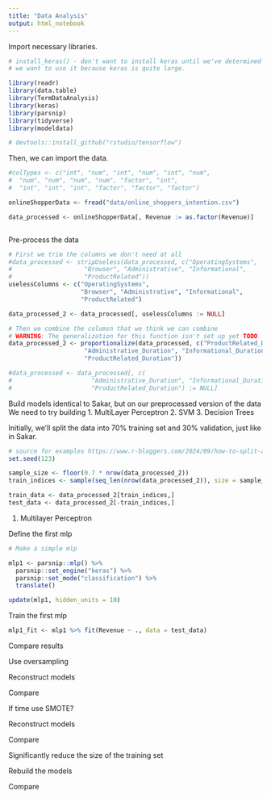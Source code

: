 ```yaml
---
title: "Data Analysis"
output: html_notebook
---
```


Import necessary libraries.

```r

# install_keras() - don't want to install keras until we've determined
# we want to use it because keras is quite large.

library(readr)
library(data.table)
library(TermDataAnalysis)
library(keras)
library(parsnip)
library(tidyverse)
library(modeldata)

# devtools::install_github("rstudio/tensorflow")

```

Then, we can import the data.

```r
#colTypes <- c("int", "num", "int", "num", "int", "num", 
#  "num", "num", "num", "num", "factor", "int",
#  "int", "int", "int", "factor", "factor", "factor")

onlineShopperData <- fread("data/online_shoppers_intention.csv")

data_processed <- onlineShopperData[, Revenue := as.factor(Revenue)]



```


Pre-process the data
```r

# First we trim the columns we don't need at all
#data_processed <- stripUseless(data_processed, c("OperatingSystems", 
#                    "Browser", "Administrative", "Informational", 
#                    "ProductRelated"))
uselessColumns <- c("OperatingSystems", 
                    "Browser", "Administrative", "Informational", 
                    "ProductRelated")

data_processed_2 <- data_processed[, uselessColumns := NULL]

# Then we combine the columsn that we think we can combine
# WARNING: The generalization for this function isn't set up yet TODO
data_processed_2 <- proportionalize(data_processed, c("ProductRelated_Duration",
                     "Administrative_Duration", "Informational_Duration", 
                     "ProductRelated_Duration"))

#data_processed <- data_processed[, c(
#                      "Administrative_Duration", "Informational_Duration", 
#                      "ProductRelated_Duration") := NULL]

```


Build models identical to Sakar, but on our preprocessed version of the data
We need to try building 
1. MultiLayer Perceptron
2. SVM
3. Decision Trees

Initially, we'll split the data into 70% training set and 30% validation, just like
in Sakar.

```r

# source for examples https://www.r-bloggers.com/2024/09/how-to-split-a-data-frame-in-r-a-comprehensive-guide-for-beginners/
set.seed(123)

sample_size <- floor(0.7 * nrow(data_processed_2))
train_indices <- sample(seq_len(nrow(data_processed_2)), size = sample_size)

train_data <- data_processed_2[train_indices,]
test_data <- data_processed_2[-train_indices,]


```


1. Multilayer Perceptron

Define the first mlp
```r

# Make a simple mlp

mlp1 <- parsnip::mlp() %>%
  parsnip::set_engine("keras") %>%
  parsnip::set_mode("classification") %>%
  translate()

update(mlp1, hidden_units = 10)


```

Train the first mlp
```r

mlp1_fit <- mlp1 %>% fit(Revenue ~ ., data = test_data)

```

Compare results

Use oversampling

Reconstruct models

Compare

If time use SMOTE?

Reconstruct models

Compare

Significantly reduce the size of the training set

Rebuild the models 

Compare



